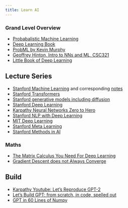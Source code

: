 ```yaml
---
title: Learn AI
---
```


### Grand Level Overview

- [Probabalistic Machine Learning](https://probml.github.io/pml-book/book1.html)
- [Deep Learning Book](https://www.deeplearningbook.org/)
- [ProbML by Kevin Murphy](https://probml.github.io/pml-book/)
- [Geoffrey Hinton, Intro to NNs and ML, CSC321](https://www.dropbox.com/scl/fi/7bzpik2hhblb431cnfe9a/hintonlecturesmerged.pdf?rlkey=r0kht5s1byqswslrt125dkope&dl=0)
- [Little Book of Deep Learning](https://fleuret.org/public/lbdl.pdf)

## Lecture Series

- [Stanford Machine Learning](https://www.youtube.com/playlist?list=PLoROMvodv4rNyWOpJg_Yh4NSqI4Z4vOYy) and corresponding [notes](https://cs229.stanford.edu/main_notes.pdf)
- [Stanford Transformers](https://www.youtube.com/playlist?list=PLoROMvodv4rNiJRchCzutFw5ItR_Z27CM)
- [Stanford generative models including diffusion](https://www.youtube.com/playlist?list=PLoROMvodv4rPOWA-omMM6STXaWW4FvJT8)
- [Stanford Deep Learning](https://www.youtube.com/playlist?list=PLoROMvodv4rOABXSygHTsbvUz4G_YQhOb)
- [Karpathy Neural Networks Zero to Hero](https://www.youtube.com/playlist?list=PLAqhIrjkxbuWI23v9cThsA9GvCAUhRvKZ)
- [Stanford NLP with Deep Learning](https://www.youtube.com/playlist?list=PLoROMvodv4rMFqRtEuo6SGjY4XbRIVRd4)
- [MIT Deep Learning](https://www.youtube.com/playlist?list=PLTZ1bhP8GBuTCqeY19TxhHyrwFiot42_U)
- [Stanford Meta Learning](https://www.youtube.com/playlist?list=PLoROMvodv4rNjRoawgt72BBNwL2V7doGI)
- [Stanford Methods in AI](https://www.youtube.com/playlist?list=PLoROMvodv4rO1NB9TD4iUZ3qghGEGtqNX)

### Maths

- [The Matrix Calculus You Need For Deep Learning](https://explained.ai/matrix-calculus/)
- [Gradient Descent does not Always Converge](https://twitter.com/gabrielpeyre/status/1750760482028519635)

## Build

- [Karpathy Youtube: Let's Reproduce GPT-2](https://youtu.be/l8pRSuU81PU?si=8MKrSuP8iIoVzQAV)
- [Let's Build GPT: from scratch, in code, spelled out](https://www.youtube.com/watch?v=kCc8FmEb1nY)
- [GPT in 60 Lines of Numpy](https://jaykmody.com/blog/gpt-from-scratch/)




